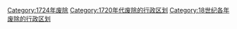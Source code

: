 [[Category:1724年废除|Category:1724年废除]]
[[Category:1720年代废除的行政区划|Category:1720年代废除的行政区划]]
[[Category:18世纪各年废除的行政区划|Category:18世纪各年废除的行政区划]]